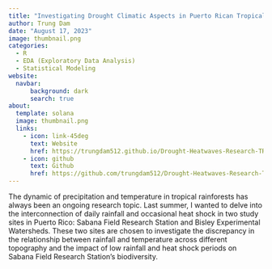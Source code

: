 ```yaml
---
title: "Investigating Drought Climatic Aspects in Puerto Rican Tropical Rainforest"
author: Trung Dam
date: "August 17, 2023"
image: thumbnail.png
categories:
  - R
  - EDA (Exploratory Data Analysis)
  - Statistical Modeling
website: 
  navbar:
      background: dark
      search: true
about: 
  template: solana
  image: thumbnail.png
  links: 
    - icon: link-45deg
      text: Website
      href: https://trungdam512.github.io/Drought-Heatwaves-Research-TRACE/
    - icon: github
      text: Github
      href: https://github.com/trungdam512/Drought-Heatwaves-Research-TRACE
---
```


The dynamic of precipitation and temperature in tropical rainforests has always been an ongoing research topic. Last summer, I wanted to delve into the interconnection of daily rainfall and occasional heat shock in two study sites in Puerto Rico: Sabana Field Research Station and Bisley Experimental Watersheds. These two sites are chosen to investigate the discrepancy in the relationship between rainfall and temperature across different topography and the impact of low rainfall and heat shock periods on Sabana Field Research Station’s biodiversity.
